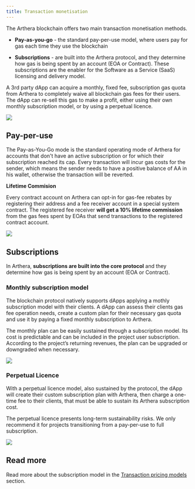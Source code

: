 ```yaml
---
title: Transaction monetisation
---
```

The Arthera blockchain offers two main transaction monetisation methods.

* **Pay-as-you-go** - the standard pay-per-use model, where users pay for gas each time they use the blockchain

* **Subscriptions** - are built into the Arthera protocol, and they determine how gas is being spent by an account (EOA or Contract). These subscriptions are the enabler for the Software as a Service (SaaS) licensing and delivery model.

A 3rd party dApp can acquire a monthly, fixed fee, subscription gas quota from Arthera to completely waive all blockchain gas fees for their users. The dApp can re-sell this gas to make a profit, either using their own monthly subscription model, or by using a perpetual licence.

<img src="/img/img1.png"/>

## Pay-per-use
The Pay-as-You-Go mode is the standard operating mode of Arthera for accounts that don't have an active subscription or for which their subscription reached its cap.
Every transaction will incur gas costs for the sender, which means the sender needs to have a positive balance of AA in his wallet, otherwise the transaction will be reverted.

**Lifetime Commision**

Every contract account on Arthera can opt-in for gas-fee rebates by registering their address and a fee receiver account in a special system contract.
The registered fee receiver **will get a 10%  lifetime commission** from the gas fees spent by EOAs that send transactions to the registered contract account.

<img src="/img/img2.png"/>

## Subscriptions
In Arthera, **subscriptions are built into the core protocol** and they determine how gas is being spent by an account (EOA or Contract).

### Monthly subscription model
The blockchain protocol natively supports dApps applying a mothly subscription model with their clients. A dApp can assess their clients gas fee operation needs, create a custom plan for their necessary gas quota and use it by paying a fixed monthly subscription to Arthera.

The monthly plan can be easily sustained through a subscription model. Its cost is predictable and can be included in the project user subscription. According to the project’s returning revenues, the plan can be upgraded or downgraded when necessary.

<img src="/img/img3.png"/>

### Perpetual Licence
With a perpetual licence model, also sustained by the protocol, the dApp will create their custom subscription plan with Arthera, then charge a one-time fee to their clients, that must be able to sustain its Arthera subscription cost.

The perpetual licence presents long-term sustainability risks. We only recommend it for projects transitioning from a pay-per-use to full subscription.

<img src="/img/img4.png"/>

## Read more
Read more about the subscription model in the [Transaction pricing models](/learn/about-arthera/pricing-models) section.
